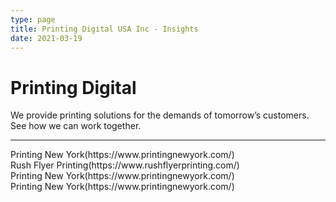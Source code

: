 ```yaml
---
type: page
title: Printing Digital USA Inc - Insights
date: 2021-03-19
---
```


# Printing Digital

We provide printing solutions for the demands of tomorrow’s customers.
See how we can work together.

---

<div>
  Printing New York(https://www.printingnewyork.com/)
  <br />
  Rush Flyer  Printing(https://www.rushflyerprinting.com/)
  <br />
   Printing New York(https://www.printingnewyork.com/)
  <br />
   Printing New York(https://www.printingnewyork.com/)
</div>
